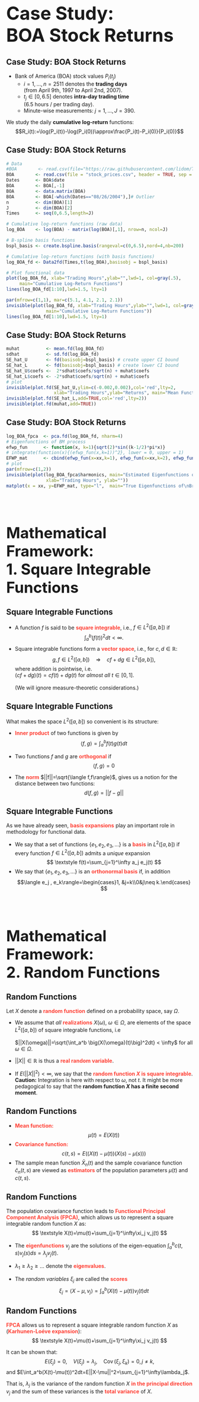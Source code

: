 


##
<br><br><br>
<div class="red2">
<div class="centered">
<bdi style="font-size:350%;"><b>Case Study:<br> BOA Stock Returns
</b></bdi>
</div>
</div>

## Case Study: BOA Stock Returns

- Bank of America (BOA) stock values $P_i(t_j)$
    - $i=1,\dots,n=2511$ denotes the **trading days** <br>
      (from April 9th, 1997 to April 2nd, 2007).
    - $t_j\in[0,6.5]$ denotes **intra-day trading time** <br>
      (6.5 hours / per trading day). 
    - Minute-wise measurements: $j=1,\dots,J=390$.


We study the daily **cumulative log-return** functions:
$$R_i(t):=\log(P_i(t))-\log(P_i(0))\approx\frac{P_i(t)-P_i(0)}{P_i(0)}$$


## Case Study: BOA Stock Returns

```r
# Data
#BOA        <- read.csv(file="https://raw.githubusercontent.com/lidom/Teaching_Repo/master/stock_prices.csv", header = TRUE, sep = " ", dec = ",")
BOA        <- read.csv(file = "stock_prices.csv", header = TRUE, sep = " ", dec = ",")
Dates      <- BOA$date
BOA        <- BOA[,-1]
BOA        <- data.matrix(BOA)
BOA        <- BOA[-which(Dates=="08/26/2004"),]# Outlier
n          <- dim(BOA)[1]
J          <- dim(BOA)[2]
Times      <- seq(0,6.5,length=J)

# Cumulative log-return functions (raw data)
log_BOA    <- log(BOA) - matrix(log(BOA)[,1], nrow=n, ncol=J)

# B-spline basis functions
bspl_basis <- create.bspline.basis(rangeval=c(0,6.5),nord=4,nb=200)

# Cumulative log-return functions (with basis functions)
log_BOA_fd <- Data2fd(Times,t(log_BOA),basisobj = bspl_basis)
```

```r
# Plot functional data
plot(log_BOA_fd, xlab="Trading Hours",ylab="",lwd=1, col=gray(.5), 
     main="Cumulative Log-Return Functions")
lines(log_BOA_fd[1:10],lwd=1.5, lty=1)
```

```r
par(mfrow=c(1,1), mar=c(5.1, 4.1, 2.1, 2.1))
invisible(plot(log_BOA_fd, xlab="Trading Hours",ylab="",lwd=1, col=gray(.5), 
               main="Cumulative Log-Return Functions"))
lines(log_BOA_fd[1:10],lwd=1.5, lty=1)
```


## Case Study: BOA Stock Returns
```r
muhat          <- mean.fd(log_BOA_fd)
sdhat          <- sd.fd(log_BOA_fd)
SE_hat_U       <- fd(basisobj=bspl_basis) # create upper CI bound
SE_hat_L       <- fd(basisobj=bspl_basis) # create lower CI bound
SE_hat_U$coefs <-  2*sdhat$coefs/sqrt(n) + muhat$coefs
SE_hat_L$coefs <- -2*sdhat$coefs/sqrt(n) + muhat$coefs 
# plot
invisible(plot.fd(SE_hat_U,ylim=c(-0.002,0.002),col='red',lty=2,
                  xlab="Trading Hours",ylab="Returns", main="Mean Function with 95% CI"))
invisible(plot.fd(SE_hat_L,add=TRUE,col='red',lty=2))
invisible(plot.fd(muhat,add=TRUE))
```


## Case Study: BOA Stock Returns
```r
log_BOA_fpca  <- pca.fd(log_BOA_fd, nharm=4)
# Eigenfunctions of BM process
efwp_fun      <- function(x, k=1){sqrt(2)*sin((k-1/2)*pi*x)}
# integrate(function(x){(efwp_fun(x,k=1))^2}, lower = 0, upper = 1)
EFWP_mat      <- cbind(efwp_fun(x=xx,k=1), efwp_fun(x=xx,k=2), efwp_fun(x=xx,k=3), efwp_fun(x=xx,k=4))
# plot
par(mfrow=c(1,2))
invisible(plot(log_BOA_fpca$harmonics, main="Estimated Eigenfunctions of\nCumulative Return Functions",
               xlab="Trading Hours", ylab=""))
matplot(x = xx, y=EFWP_mat, type="l",  main="True Eigenfunctions of\nBrownian Motion",ylab="",xlab="")
```


##
<br><br><br>
<div class="centered">
<div class="red2">
<bdi style="font-size:290%;">
<b>Mathematical Framework:<br>1. Square Integrable Functions</b>
</bdi>
</div>
</div>

## Square Integrable Functions



- A function $f$ is said to be <span style="color:#FF4136">**square integrable**</span>, i.e., $f\in L^2([a,b])$ if
$$
\textstyle\int_a^b \big(f(t)\big)^2 dt<\infty.
$$
- Square integrable functions form a <span style="color:#FF4136">**vector space**</span>, i.e., for $c,d\in\mathbb{R}$: 
$$g,f\in L^2([a,b])\quad\Rightarrow\quad cf+dg\in L^2([a,b]),$$ 
where addition is pointwise, i.e. <br>
$(cf+dg)(t)=cf(t)+dg(t)$ for *almost all* $t\in[0,1]$. 
<br><br>
(We will ignore measure-theoretic considerations.)


##  Square Integrable Functions 

What makes the space $L^2([a,b])$ so convenient is its structure:

- <span style="color:#FF4136">**Inner product**</span> of two functions is given by
$$
\textstyle\langle f,g\rangle=\int_a^bf(t)g(t)dt
$$
-  Two functions $f$ and $g$ are <span style="color:#FF4136">**orthogonal**</span> if 
$$\langle f,g\rangle=0$$

- The <span style="color:#FF4136">**norm**</span> $||f||=\sqrt{\langle f,f\rangle}$, gives us a notion for the distance between two functions: $$d(f,g)=||f-g||$$


##  Square Integrable Functions 

As we have already seen, <span style="color:#FF4136">**basis expansions**</span> play an important role in
methodology for functional data. 

- We say that a set of functions $\{e_1 ,e_2,e_3,\dots\}$
is a <span style="color:#FF4136">**basis**</span> in $L^2([a,b])$ if every function $f\in L^2([a,b])$ admits a *unique* expansion
$$
\textstyle f(t)=\sum_{j=1}^\infty a_j e_j(t)
$$
- We say that $\{e_1 ,e_2,e_3,\dots\}$ is an <span style="color:#FF4136">**orthonormal basis**</span> if, in addition
$$\langle e_j , e_k\rangle=\begin{cases}1, &j=k\\0&j\neq k.\end{cases}
$$ 


##
<br><br><br>
<div class="centered">
<div class="red2">
<bdi style="font-size:290%;">
<b>Mathematical Framework:<br>2. Random Functions</b>
</bdi>
</div>
</div>


## Random Functions

Let $X$ denote a <span style="color:#FF4136">**random function**</span> defined on a probability space, say
$\Omega$.


- We assume that *all* <span style="color:#FF4136">**realizations**</span> $X(\omega)$, $\omega\in\Omega$, are elements of the space $L^2([a,b])$ of square integrable functions, i.e <br><br>
$||X(\omega)||=\sqrt{\int_a^b \big(X(\omega)(t)\big)^2dt} < \infty$ for all $\omega\in\Omega$.

- $||X||\in\mathbb{R}$ is thus a <span style="color:#FF4136">**real random variable**</span>. 

- If $E(||X||^2)<\infty$, we say that the <span style="color:#FF4136">**random function $X$ is square integrable**</span>. 
**Caution:** Integration is here with respect to $\omega$, not $t$. It might be more pedagogical to say that the **random function $X$ has a finite second moment**. 


## Random Functions

- <span style="color:#FF4136">**Mean function:**</span>
$$
\mu(t)=E(X(t))
$$
- <span style="color:#FF4136">**Covariance function:**</span>
$$
c(t,s)=E\Big((X(t)-\mu(t))(X(s)-\mu(s))\Big)
$$
- The sample mean function $\bar{X}_n(t)$ and the sample covariance function $\hat{c}_n(t,s)$ are viewed as <span style="color:#FF4136">**estimators**</span> of the population parameters $\mu(t)$ and $c(t,s)$.


## Random Functions 

The population covariance function leads to <span style="color:#FF4136">**Functional Principal Component Analysis (FPCA)**</span>, which allows us to represent a square integrable random function $X$ as:
$$
\textstyle X(t)=\mu(t)+\sum_{j=1}^\infty\xi_j v_j(t)
$$

- The <span style="color:#FF4136">**eigenfunctions**</span> $v_j$ are the solutions of the eigen-equation
$\int_a^bc(t,s)v_j(s)ds=\lambda_jv_j(t)$. 

- $\lambda_1\geq\lambda_2\geq\dots$ denote the <span style="color:#FF4136">**eigenvalues**</span>. 

- The *random variables* $\xi_j$ are called the <span style="color:#FF4136">**scores**</span>
$$
\textstyle \xi_j=\langle X-\mu,v_j\rangle=\int_a^b(X(t)-\mu(t))v_j(t)dt 
$$


## Random Functions 

<span style="color:#FF4136">**FPCA**</span> allows us to represent a square integrable random function $X$ as (<span style="color:#FF4136">**Karhunen-Loéve expansion**</span>):
$$
\textstyle X(t)=\mu(t)+\sum_{j=1}^\infty\xi_j v_j(t)
$$

It can be shown that:
$$
E(\xi_j)=0,\quad V(\xi_j)=\lambda_j,\quad \operatorname{Cov}(\xi_j,\xi_k)=0,\,j\neq k,
$$
and $E\int_a^b(X(t)-\mu(t))^2dt=E||X-\mu||^2=\sum_{j=1}^\infty\lambda_j$.

That is, $\lambda_j$ is the variance of the random function $X$ <span style="color:#FF4136">**in the principal direction**</span> $v_j$ and the sum of these variances is the <span style="color:#FF4136">**total variance**</span> of $X$. 


##
<br><br><br>
<div class="red2">
<div class="centered">
<bdi style="font-size:350%;"><b>Functional Regression Models</b>
</bdi>
</div>
</div>


## Functional Regression Models

**Scalar–on–function regression:**
$$Y_i=\int_a^b\beta(s)X_i(s)ds+\varepsilon_i$$
**Function–on-scalar regression:**
$$Y_i(t)=\sum_{k=1}^p\beta_k(t)x_{ik}+\varepsilon_i(t)$$
**Function–on-function regression:**
$$Y_i(t)=\int_a^b\beta(t,s)X_{i}(s)ds+\varepsilon_i(t)$$


## Functional Regression Models

**Nonparametric scalar–on–function regression:**
$$Y_i=m(X_i)+\varepsilon_i,$$
where $Y_i\in\mathbb{R}$ and $X_i\in L^2([a,b])$.

**Nonparametric function–on–function regression:**
$$Y_i=m(X_i)+\varepsilon_i,$$
where $Y_i,\,X_i\in L^2([a,b])$.

The above models are just prototypes illustrating the general idea. The main point is that the functional regression models are **infinite dimensional objects** which must be estimated from a **finite sample**.



##
<br><br><br>
<div class="red2">
<div class="centered">
<bdi style="font-size:350%;"><b>Difficulties in Functional Regression</b>
</bdi>
</div>
</div>


## Difficulties in Functional Regression

**Remember: The usual regression model**
$$
\textstyle Y_i=X\boldsymbol{\beta}+\varepsilon
$$
**Normal equations and solutions (population & sample):**
$$
\textstyle \mathbf{C}_{XY}=\mathbf{C}_{XX}\boldsymbol{\beta}\quad\Rightarrow\quad  \boldsymbol{\beta}=\mathbf{C}_{XX}^{-1}\mathbf{C}_{XY}
$$
$$
\textstyle \widehat{\mathbf{C}}_{XY}=\widehat{\mathbf{C}}_{XX}\widehat{\boldsymbol{\beta}}_n\quad\Rightarrow\quad
\widehat{\boldsymbol{\beta}}_n=\widehat{\mathbf{C}}_{XX}^{-1}\widehat{\mathbf{C}}_{XY}
$$
where <br>
$[\mathbf{C}_{XX}]_{r,\ell}=E(X_rX_\ell)$, <br>
$[\mathbf{C}_{XY}]_r=E(X_rY)$, <br>
$\big[\widehat{\mathbf{C}}_{XX}\big]_{r,\ell}=\frac{1}{n}\sum_{i=1}^n X_{ir}X_{i\ell}$, and <br> 
$\big[\widehat{\mathbf{C}}_{XY}\big]_r=\frac{1}{n}\sum_{i=1}^n X_{ir}Y_{i}$.


## Difficulties in Functional Regression

**Normal equations and solutions (population & sample):**
$$
\begin{align}
\textstyle \mathbf{C}_{XY}=\mathbf{C}_{XX}\boldsymbol{\beta}\quad&\Rightarrow\quad  \boldsymbol{\beta}=\mathbf{C}_{XX}^{-1}\mathbf{C}_{XY}\\
\textstyle \widehat{\mathbf{C}}_{XY}=\widehat{\mathbf{C}}_{XX}\widehat{\boldsymbol{\beta}}_n\quad&\Rightarrow\quad
\widehat{\boldsymbol{\beta}}_n=\widehat{\mathbf{C}}_{XX}^{-1}\widehat{\mathbf{C}}_{XY}
\end{align}
$$

To obtain $\boldsymbol{\beta}$ and $\widehat{\boldsymbol{\beta}}_n$, we need <span style="color:#FF4136">**invertibility**</span> of the $p\times p$ matrices $\mathbf{C}_{XX}$ and $\widehat{\mathbf{C}}_{XX}$. 


## Difficulties in Functional Regression 

**Functional regression**
$$
\textstyle Y_i=\int_a^b\beta(t)X_i(t)+\varepsilon_i
$$
**Normal equations (population & sample):**
$$
\textstyle c_{XY}(t)=\int_a^b c_{XX}(t,s)\beta(s)ds
$$
$$
\textstyle \hat{c}_{XY}(t)=\int_a^b \hat{c}_{XX}(t,s)\beta(s)ds
$$
where <br>
$c_{XX}(t,s)=E(X(t)X(s))$, 
$c_{XY}(t)=E(X(t)Y)$, <br>
$\hat{c}_{XX}(t,s)=\frac{1}{n}\sum_{i=1}^n(X_i(t)X_i(s))$, and<br>
$\hat{c}_{XY}(t)=\frac{1}{n}\sum_{i=1}^n(X_i(t)Y_i)$.



## Difficulties in Functional Regression 

**Functional regression**
$$
\textstyle Y_i=\int_a^b\beta(t)X_i(t)+\varepsilon_i
$$
**Normal equations (sample):**

$$
\textstyle \hat{c}_{XY}(t)=\int_a^b \hat{c}_{XX}(t,s)\beta(s)ds
$$

**Problem:** 

- Ill-posed inversion problem 
- Eigenvalues $\approx 0$

**Classical solutions:** 

- Schrinkage methods (ridge regression, principal component regression, etc)


##
<br><br><br>
<div class="red2">
<div class="centered">
<bdi style="font-size:350%;"><b>Estimation Through Basis Expansion</b>
</bdi>
</div>
</div>


## Estimation Through Basis Expansion

Let us consider the scalar-on-function model
$$
\textstyle Y_i=\alpha + \int_a^b \beta(s)X_i(s)ds+\varepsilon_i,\quad i=1,\dots,n
$$

Simplest approach: Expand $\beta$ using deterministic basis functions (splines, fourier, etc) $$
\textstyle \beta(t)=\sum_{k=1}^Kc_kB_k(t)
$$


Rewriting the functional regression model into an approximative multivariate reggression problem:
$$
\begin{align}
\textstyle\int_a^b\beta(s)X_i(s)ds
&\textstyle =\sum_{k=1}^Kc_k\underbrace{\int_a^bB_k(s)X_i(s)ds}_{=x_{ik}}
%&\textstyle =\sum_{k=1}^Kc_k
\end{align}
$$



## Estimation Through Basis Expansion

This reduces the the scalar-on-function model to a classical regression model: 
$$
\begin{align}
\textstyle Y_i        &\textstyle =       \alpha + \int_a^b \beta(s)X_i(s)ds  +\varepsilon_i\\
\textstyle Y_i        &\textstyle = \alpha + \sum_{k=1}^Kc_k x_{ik}     +\varepsilon_i\\
\textstyle \mathbf{Y} &\textstyle = \mathbf{X}\mathbf{c}+\varepsilon_i,\quad\quad
\end{align}
$$

The estimator of the parameter vector $\mathbf{c}=(\alpha,c_1,\dots,c_{K})'$ 
$$
\textstyle \hat{\mathbf{c}}=(\mathbf{X}'\mathbf{X})^{-1}\mathbf{X}'\mathbf{Y},
$$
leads to an estimator of the parameter function $\beta(t)$
$$
\textstyle \widehat{\beta}(t)=\sum_{k=1}^K\hat{c}_kB_k(t).
$$


## Estimation Through Basis Expansion

**Biased** estimation due to the **truncation error:** $\delta_K(t)$
$$
\begin{align}
\textstyle\beta(t)
&\textstyle =\sum_{k=1}^\infty c_k B_k(t)\\
&\textstyle =\sum_{k=1}^K c_k B_k(t) + \underbrace{\sum_{\ell=K+1}^\infty c_\ell B_\ell(t)}_{=\delta_K(t)}
\end{align}
$$

It can be shown that (see pp. 55-56 of the accompanying textbook):
$$
\textstyle\hat{\mathbf{c}}=\mathbf{c}+(\mathbf{X}'\mathbf{X})^{-1}\mathbf{X}'\boldsymbol{\delta}_K+(\mathbf{X}'\mathbf{X})^{-1}\mathbf{X}'\boldsymbol{\varepsilon},
$$
where $[\boldsymbol{\delta}_K]_i=\int_a^b\delta_K(s)X_i(s)ds$.



##
<br><br><br>
<div class="red2">
<div class="centered">
<bdi style="font-size:350%;"><b>Estimation with a Roughness Penalty</b>
</bdi>
</div>
</div>

## Estimation with a Roughness Penalty

$$
\begin{align}
\textstyle P_{\lambda}(\alpha,\beta)=
&\textstyle \sum_{i=1}^n\Big(Y_i-\alpha-\int_a^b\beta(s)X_i(s)ds\Big)^2\\
&\textstyle +\lambda\int_a^b\big[(L\beta)(s)\big]^2ds
\end{align}
$$

**Idea:** 

- Use (again) the expansion $\beta(s)=\sum_{k=1}^K c_kB_k(t)$, but with a very high $K\gg 0$.
- Regularization is controlled by $\lambda$ and $L$. <br>
  Usually: $(L\beta)(s)=\beta''(s)$.

It can be shown that (see pp. 56-57 of the accompanying textbook):
$$
\textstyle \mathbf{c}_{\lambda}=(\mathbf{X}'\mathbf{X}+\lambda \mathbf{R})^{-1}\mathbf{X}'\mathbf{Y}.
$$


## Estimation with a roughness penalty

Continued:

$$
\textstyle \mathbf{c}_{\lambda,K}=(\mathbf{X}'\mathbf{X}+\lambda \mathbf{R})^{-1}\mathbf{X}'\mathbf{Y}
$$
where
$$
\mathbf{R}=
\left(\begin{matrix}
0      &0     &\dots &0     \\
0      &R_{11}&\dots &R_{1K}\\
0      &R_{21}&\dots &R_{2K}\\
\vdots &\vdots&\vdots&\vdots\\
0      &R_{K1}&\dots &R_{KK}\\
\end{matrix}\right)
$$
with $R_{rk}=\int_a^b(LB_r)(s)(LB_k)(s)ds$.


##
<br><br><br><br>
<div class="red2">
<div class="centered">
<bdi style="font-size:350%;"><b>Regression on FPCs</b>
</bdi>
</div>
</div>


## Regression on FPCs

$$
\begin{align}
\textstyle Y_i        &\textstyle =       \alpha + \int_a^b \beta(s)X_i(s)ds +\varepsilon_i\\
\textstyle Y_i        &\textstyle =       \alpha + \int_a^b \beta(s)\big(\hat{\mu}(s)+\sum_{j=1}^p\hat{\xi}_{ij}\hat{v}_j(s)\big)ds      +\varepsilon_i\\
\textstyle Y_i        &\textstyle =\beta_0+\sum_{j=1}^p\beta_j\hat{\xi}_{ij} +\varepsilon_i,
\end{align}
$$
where 
$$\textstyle\beta_0=\alpha+\int_a^b\beta(s)\hat{\mu}(s)ds$$ 
and 
$$\textstyle\beta_j=\int_a^b\beta(s)\hat{v}_j(s)ds$$
are treated as unknown parameters. 



## Regression on FPCs

The parameter vector $\mathbf{\beta}=(\beta_0,\beta_1,\dots,\beta_p)'$ can be estimated by (see page 59 of the accompanying textbook)
$$
\textstyle\mathbf{\beta}=(\mathbb{X}'\mathbb{X})^{-1}\mathbb{X}'Y
$$

where
$$
\mathbb{X}=
\left(\begin{matrix}
1     &\hat{\xi}_{11}&\dots &\hat{\xi}_{1K}\\
\vdots&\vdots        &\vdots&\vdots        \\
1     &\hat{\xi}_{K1}&\dots &\hat{\xi}_{KK}\\
\end{matrix}\right)
$$



## Regression on FPCs

The parameter vector $\mathbf{\beta}=(\beta_0,\beta_1,\dots,\beta_p)'$ can be estimated by (see page 59 of the accompanying textbook)
$$
\textstyle\mathbf{\beta}=(\mathbb{X}'\mathbb{X})^{-1}\mathbb{X}'Y
$$

The estimators $\hat\beta_0,\hat\beta_1,\dots,\hat\beta_p$ lead to the estimators 
$$\textstyle \hat{\beta}(t)=\sum_{j=1}^p\beta_j\hat{v}_j(t)$$
and
$$\textstyle \hat{\alpha}  =\hat\beta_0-\sum_{j=1}^p\beta_j\int_a^b\hat{v}_j(s)\hat\mu(s)ds$$
of our actual interest.



##
<br><br><br>
<div class="red2">
<div class="centered">
<bdi style="font-size:350%;"><b>Functional Regression:<br>Hands On</b>
</bdi>
</div>
</div>


## Functional Regression: Hands On

```r
set.seed(9000)
n    <- 1000
grid <- seq(0, 1, length = 101)
##
beta <- sin(grid * 2 * pi)
X    <- matrix(0, nrow=n, ncol=length(grid))
for(i2 in 1:n){
 X[i2,] <- X[i2,]+rnorm(length(grid), 0, 1)
 X[i2,] <- X[i2,]+runif(1, 0, 5)
 X[i2,] <- X[i2,]+rnorm(1, 1, 0.2)*grid
 for(j2 in 1:10){
  e      <- rnorm(2, 0, 1/j2^(2))
  X[i2,] <- X[i2,]+e[1]*sin((2*pi)*grid*j2)
  X[i2,] <- X[i2,]+e[2]*cos((2*pi)*grid*j2)
}}
## Note the Integral-Approximation using '* .01':
Y = X %*% beta * .01 + rnorm(n, 0, .4)
```


## Functional Regression: Hands On
```r
matplot(x = grid, y=t(X), type = "l", lty=1)
```


## Functional Regression: Hands On

Estimating with the roughness penalty approach and the FPCA-appoach:
```r
library("refund")

## Roughness Penalty
fit.RP   <- pfr(Y ~ lf(X, bs = "ps", k = 50))

## FPCA
fit.FPCA <- pfr(Y ~ fpc(X, pve = 0.99))
```



## Functional Regression: Hands On

```r
suppressMessages(library(ggplot2))
suppressMessages(library(dplyr))
suppressMessages(library(reshape2))
##
coefs <-  data.frame(grid      = grid, 
                     FPCA      = coef(fit.FPCA)$value, 
                     Penalized = coef(fit.RP)$value,
                     Truth     = beta)
coefs.m           <- melt(coefs, id = "grid")
colnames(coefs.m) <- c("grid", "Method", "Value")
##
# dev.new(width=6/2,height=3/2)
ggplot(coefs.m, aes(x=grid,y=Value,color=Method,group=Method), 
       width=12,height=6) + geom_path() + theme_bw()
```



## Functional Regression: Hands On

A more complex $\beta(t)$ function:

```r
##
beta <- -1 * dnorm(grid, mean=.20, sd=.03) + 
         3 * dnorm(grid, mean=.50, sd=.04) + 
         1 * dnorm(grid, mean=.75, sd=.05)

## Note the Integral-Approximation using '* .01':
Y = X %*% beta * .01 + rnorm(n, 0, .4)
```


## Functional Regression: Hands On

```r
## Roughness Penalty
fit.RP   <- pfr(Y ~ lf(X, bs = "ps", k = 50))
## FPCA
fit.FPCA <- pfr(Y ~ fpc(X, pve = 0.99))
##
coefs <-  data.frame(grid      = grid, 
                     FPCA      = coef(fit.FPCA)$value, 
                     Penalized = coef(fit.RP)$value,
                     Truth     = beta)
coefs.m           <- melt(coefs, id = "grid")
colnames(coefs.m) <- c("grid", "Method", "Value")
##
ggplot(coefs.m, aes(x=grid,y=Value,color=Method,group=Method), 
       width=12,height=6) + geom_path() + theme_bw()
```


##
<br><br><br>
<div class="red2">
<div class="centered">
<bdi style="font-size:350%;"><b>Nonparametric Functional Regression</b>
</bdi>
</div>
</div>


## Nonparametric Functional Regression

**Nonparametric scalar–on–function regression:**
$$Y_i=m(X_i)+\varepsilon_i,$$
where $Y_i\in\mathbb{R}$ and $X_i\in L^2([a,b])$.


Functional version of the **Nadaraya-Watson** estimator:

$$
\widehat{m}(X)=\frac{\sum_{i=1}^n K(h^{-1}d(X,X_i))Y_i}{\sum_{j=1}^nK(h^{-1}d(X,X_j))},
$$
where $d$ is a **semi-metric** such as, for instance, the FPCA-based semi-metric:
$$
\textstyle d(X_i,X_j)=\sqrt{\sum_{k=1}^K(\hat{\xi}_{ik}-\hat{\xi}_{jk})^2}
$$



## Nonparametric Functional Regression

```r
suppressMessages(library("fda.usc")); data(tecator)
absorp <- tecator$absorp.fdata
x      <- absorp[1:129,]
y      <- tecator$y$Fat[1:129]
```
```r
plot(x)
```


## Nonparametric Functional Regression
```r
res.pca1 <- fregre.np(x,y,Ker=AKer.tri,metri=semimetric.pca,q=1)
summary.fregre.fd(res.pca1, draw = FALSE)
``` 

-->
